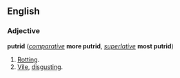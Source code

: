 ==English==
===Adjective===
'''putrid''' (''[[comparative]]'' '''more putrid''', ''[[superlative]]'' '''most putrid''')

#[[Rot]]ting.
#[[Vile]], [[disgusting]].